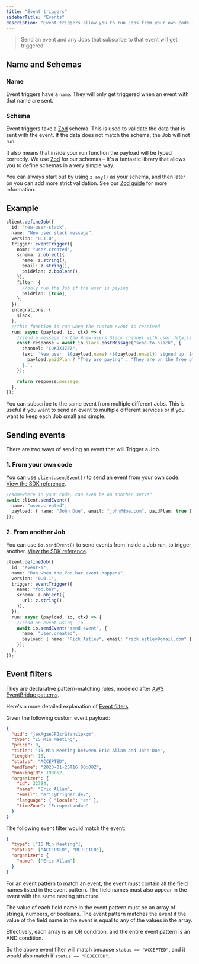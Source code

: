 ```yaml
---
title: "Event triggers"
sidebarTitle: "Events"
description: "Event triggers allow you to run Jobs from your own code (or your other Jobs)"
---
```


> Send an event and any Jobs that subscribe to that event will get triggered.

## Name and Schemas

### Name

Event triggers have a `name`. They will only get triggered when an event with that name are sent.

### Schema

Event triggers take a [Zod](https://github.com/colinhacks/zod) schema. This is used to validate the data that is sent with the event. If the data does not match the schema, the Job will not run.

It also means that inside your run function the payload will be typed correctly. We use [Zod](https://github.com/colinhacks/zod#installation) for our schemas – it's a fantastic library that allows you to define schemas in a very simple way.

You can always start out by using `z.any()` as your schema, and then later on you can add more strict validation. See our [Zod guide](/guides/zod) for more information.

## Example

```ts
client.defineJob({
  id: "new-user-slack",
  name: "New user slack message",
  version: "0.1.0",
  trigger: eventTrigger({
    name: "user.created",
    schema: z.object({
      name: z.string(),
      email: z.string(),
      paidPlan: z.boolean(),
    }),
    filter: {
      //only run the Job if the user is paying
      paidPlan: [true],
    },
  }),
  integrations: {
    slack,
  },
  //this function is run when the custom event is received
  run: async (payload, io, ctx) => {
    //send a message to the #new-users Slack channel with user details
    const response = await io.slack.postMessage("send-to-slack", {
      channel: "CUKJXJZ3Z",
      text: `New user: ${payload.name} (${payload.email}) signed up. ${
        payload.paidPlan ? "They are paying" : "They are on the free plan"
      }.`,
    });

    return response.message;
  },
});
```

<Note>
  You can subscribe to the same event from multiple different Jobs. This is useful if you want to
  send an event to multiple different services or if you want to keep each Job small and simple.
</Note>

## Sending events

There are two ways of sending an event that will Trigger a Job.

### 1. From your own code

You can use `client.sendEvent()` to send an event from your own code. [View the SDK reference](/sdk/triggerclient/instancemethods/sendevent).

```ts
//somewhere in your code, can even be on another server
await client.sendEvent({
  name: "user.created",
  payload: { name: "John Doe", email: "john@doe.com", paidPlan: true },
});
```

### 2. From another Job

You can use `io.sendEvent()` to send events from inside a Job run, to trigger another. [View the SDK reference](/sdk/io/sendevent).

```ts
client.defineJob({
  id: "event-1",
  name: "Run when the foo.bar event happens",
  version: "0.0.1",
  trigger: eventTrigger({
    name: "foo.bar",
    schema: z.object({
      url: z.string(),
    }),
  }),
  run: async (payload, io, ctx) => {
    //send an event using `io`
    await io.sendEvent("send event", {
      name: "user.created",
      payload: { name: "Rick Astley", email: "rick.astley@gmail.com" },
    });
  },
});
```

## Event filters

They are declarative pattern-matching rules, modeled after [AWS EventBridge patterns](https://docs.aws.amazon.com/eventbridge/latest/userguide/eb-event-patterns.html).

Here's a more detailed explanation of [Event filters](/documentation/guides/event-filter)

Given the following custom event payload:

```json
{
  "uid": "jexAgaeJFJsrGfans1pxqm",
  "type": "15 Min Meeting",
  "price": 0,
  "title": "15 Min Meeting between Eric Allam and John Doe",
  "length": 15,
  "status": "ACCEPTED",
  "endTime": "2023-01-25T16:00:00Z",
  "bookingId": 198052,
  "organizer": {
    "id": 32794,
    "name": "Eric Allam",
    "email": "eric@trigger.dev",
    "language": { "locale": "en" },
    "timeZone": "Europe/London"
  }
}
```

The following event filter would match the event:

```json
{
  "type": ["15 Min Meeting"],
  "status": ["ACCEPTED", "REJECTED"],
  "organizer": {
    "name": ["Eric Allam"]
  }
}
```

For an event pattern to match an event, the event must contain all the field names listed in the event pattern. The field names must also appear in the event with the same nesting structure.

The value of each field name in the event pattern must be an array of strings, numbers, or booleans. The event pattern matches the event if the value of the field name in the event is equal to any of the values in the array.

Effectively, each array is an OR condition, and the entire event pattern is an AND condition.

So the above event filter will match because `status == "ACCEPTED"`, and it would also match if `status == "REJECTED"`.
